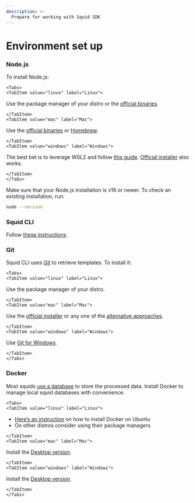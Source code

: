 ```yaml
---
description: >-
  Prepare for working with Squid SDK
---
```



# Environment set up

### Node.js

To install Node.js:

```mdx-code-block
<Tabs>
<TabItem value="linux" label="Linux">
```
Use the package manager of your distro or the [official binaries](https://nodejs.org/en/download).

```mdx-code-block
</TabItem>
<TabItem value="mac" label="Mac">
```
Use the [official binaries](https://nodejs.org/en/download) or [Homebrew](https://nodejs.org/en/download/package-manager/#alternatives-2).

```mdx-code-block
</TabItem>
<TabItem value="windows" label="Windows">
```
The best bet is to leverage WSL2 and follow [this guide](https://docs.microsoft.com/en-us/windows/dev-environment/javascript/nodejs-on-wsl). [Official installer](https://nodejs.org/en/download) also works.

```mdx-code-block
</TabItem>
</Tabs>
```
Make sure that your Node.js installation is v16 or newer. To check an existing installation, run:

```bash
node --version
```

### Squid CLI

Follow [these instructions](/squid-cli/installation).

### Git

Squid CLI uses [Git](https://git-scm.com) to retrieve templates. To install it:

```mdx-code-block
<Tabs>
<TabItem value="linux" label="Linux">
```
Use the package manager of your distro.

```mdx-code-block
</TabItem>
<TabItem value="mac" label="Mac">
```
Use the [official installer](https://sourceforge.net/projects/git-osx-installer/) or any one of the [alternative approaches](https://git-scm.com/download/mac).

```mdx-code-block
</TabItem>
<TabItem value="windows" label="Windows">
```
Use [Git for Windows](https://git-scm.com/download/win).

```mdx-code-block
</TabItem>
</Tabs>
```

### Docker

Most squids [use a database](/sdk/resources/persisting-data/typeorm) to store the processed data. Install Docker to manage local squid databases with convenience.

```mdx-code-block
<Tabs>
<TabItem value="linux" label="Linux">
```
* [Here’s an instruction](https://docs.docker.com/engine/install/ubuntu/#install-using-the-repository) on how to install Docker on Ubuntu
* On other distros consider using their package managers

```mdx-code-block
</TabItem>
<TabItem value="mac" label="Mac">
```
Install the [Desktop version](https://docs.docker.com/desktop/mac/install/).

```mdx-code-block
</TabItem>
<TabItem value="windows" label="Windows">
```
Install the [Desktop version](https://docs.docker.com/desktop/windows/install/).

```mdx-code-block
</TabItem>
</Tabs>
```
